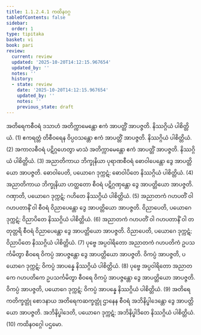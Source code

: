 ```yaml
---
title: 1.1.2.4.1 ကထိနဝဂ္ဂ
tableOfContents: false
sidebar:
  order: 1
type: tipitaka
basket: vi
book: pari
review:
  current: review
  updated: '2025-10-20T14:12:15.967654'
  updated_by: ''
  notes: ''
  history:
  - state: review
    date: '2025-10-20T14:12:15.967654'
    updated_by: ''
    notes: ''
    previous_state: draft
---
```



<DynamicBreadcrumb />


<ReviewStatus review={frontmatter.review} showDetails={true} />

<HypothesisAnnotation frontmatter={frontmatter} />

<Division number="162" book="pari" e="ch" v="5" p="58">

<Paragraph number="352" book="pari">
အတိရေကစီဝရံ ဒသာဟံ အတိက္ကာမေန္တော ဧကံ အာပတ္တိံ အာပဇ္ဇတိ. နိဿဂ္ဂိယံ ပါစိတ္တိယံ. (1)
</Paragraph>

<Paragraph number="353" book="pari">
ဧကရတ္တံ တိစီဝရေန ဝိပ္ပဝသန္တော ဧကံ အာပတ္တိံ အာပဇ္ဇတိ. နိဿဂ္ဂိယံ ပါစိတ္တိယံ. (2)
</Paragraph>

<Paragraph number="354" book="pari">
အကာလစီဝရံ ပဋိဂ္ဂဟေတွာ မာသံ အတိက္ကာမေန္တော ဧကံ အာပတ္တိံ အာပဇ္ဇတိ. နိဿဂ္ဂိယံ ပါစိတ္တိယံ. (3)
</Paragraph>

<Paragraph number="355" book="pari">
အညာတိကာယ ဘိက္ခုနိယာ ပုရာဏစီဝရံ ဓောဝါပေန္တော ဒွေ အာပတ္တိယော အာပဇ္ဇတိ. ဓောဝါပေတိ, ပယောဂေ ဒုက္ကဋံ; ဓောဝါပိတေ နိဿဂ္ဂိယံ ပါစိတ္တိယံ. (4)
</Paragraph>

<Paragraph number="356" book="pari">
အညာတိကာယ ဘိက္ခုနိယာ ဟတ္ထတော စီဝရံ ပဋိဂ္ဂဏှန္တော ဒွေ အာပတ္တိယော အာပဇ္ဇတိ. ဂဏှာတိ, ပယောဂေ ဒုက္ကဋံ; ဂဟိတေ နိဿဂ္ဂိယံ ပါစိတ္တိယံ. (5)
</Paragraph>

<Paragraph number="357" book="pari">
အညာတကံ ဂဟပတိံ ဝါ ဂဟပတာနိံ ဝါ စီဝရံ ဝိညာပေန္တော ဒွေ အာပတ္တိယော အာပဇ္ဇတိ. ဝိညာပေတိ, ပယောဂေ ဒုက္ကဋံ; ဝိညာပိတေ နိဿဂ္ဂိယံ ပါစိတ္တိယံ. (6)
</Paragraph>

<Paragraph number="358" book="pari">
အညာတကံ ဂဟပတိံ ဝါ ဂဟပတာနိံ ဝါ တတုတ္တရိ စီဝရံ ဝိညာပေန္တော ဒွေ အာပတ္တိယော အာပဇ္ဇတိ. ဝိညာပေတိ, ပယောဂေ ဒုက္ကဋံ; ဝိညာပိတေ နိဿဂ္ဂိယံ ပါစိတ္တိယံ. (7)
</Paragraph>

<Paragraph number="359" book="pari">
ပုဗ္ဗေ အပ္ပဝါရိတော အညာတကံ ဂဟပတိကံ ဥပသင်္ကမိတွာ စီဝရေ ဝိကပ္ပံ အာပဇ္ဇန္တော ဒွေ အာပတ္တိယော အာပဇ္ဇတိ. ဝိကပ္ပံ အာပဇ္ဇတိ, ပယောဂေ ဒုက္ကဋံ; ဝိကပ္ပံ အာပန္နေ နိဿဂ္ဂိယံ ပါစိတ္တိယံ. (8)
</Paragraph>

<Paragraph number="360" book="pari">
ပုဗ္ဗေ အပ္ပဝါရိတော အညာတကေ ဂဟပတိကေ ဥပသင်္ကမိတွာ စီဝရေ ဝိကပ္ပံ အာပဇ္ဇန္တော ဒွေ အာပတ္တိယော အာပဇ္ဇတိ. ဝိကပ္ပံ အာပဇ္ဇတိ, ပယောဂေ ဒုက္ကဋံ; ဝိကပ္ပံ အာပန္နေ နိဿဂ္ဂိယံ ပါစိတ္တိယံ. (9)
</Paragraph>

<Paragraph number="361" book="pari">
အတိရေကတိက္ခတ္တုံ စောဒနာယ အတိရေကဆက္ခတ္တုံ ဌာနေန စီဝရံ အဘိနိပ္ဖါဒေန္တော ဒွေ အာပတ္တိယော အာပဇ္ဇတိ. အဘိနိပ္ဖါဒေတိ, ပယောဂေ ဒုက္ကဋံ; အဘိနိပ္ဖါဒိတေ နိဿဂ္ဂိယံ ပါစိတ္တိယံ. (10)

</Paragraph>
</Division>

<Paragraph number="362" type="center" book="pari">
ကထိနဝဂ္ဂေါ ပဌမော.
</Paragraph>